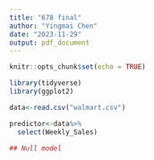 ```yaml
---
title: "678 final"
author: "Yingmai Chen"
date: "2023-11-29"
output: pdf_document
---
```


```r
knitr::opts_chunk$set(echo = TRUE)
```

```r
library(tidyverse)
library(ggplot2)
```


```r
data<-read.csv("walmart.csv")
```

```r
predictor<-data%>%
  select(Weekly_Sales)
```

```r
## Null model

```


